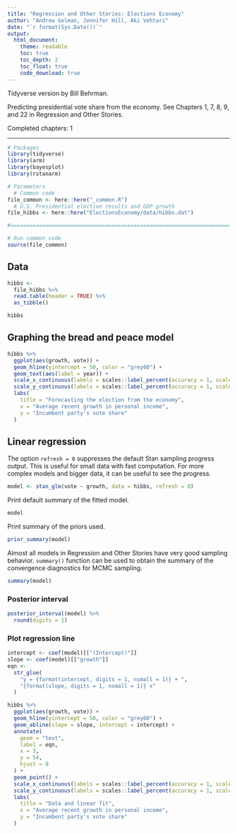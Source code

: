 ```yaml
---
title: "Regression and Other Stories: Elections Economy"
author: "Andrew Gelman, Jennifer Hill, Aki Vehtari"
date: "`r format(Sys.Date())`"
output:
  html_document:
    theme: readable
    toc: true
    toc_depth: 2
    toc_float: true
    code_download: true
---
```

Tidyverse version by Bill Behrman.

Predicting presidential vote share from the economy. See Chapters
1, 7, 8, 9, and 22 in Regression and Other Stories.

Completed chapters: 1

-------------

```r
# Packages
library(tidyverse)
library(arm)
library(bayesplot)
library(rstanarm)

# Parameters
  # Common code
file_common <- here::here("_common.R")
  # U.S. Presidential election results and GDP growth
file_hibbs <- here::here("ElectionsEconomy/data/hibbs.dat")

#===============================================================================

# Run common code
source(file_common)
```

## Data

```r
hibbs <- 
  file_hibbs %>% 
  read.table(header = TRUE) %>% 
  as_tibble()

hibbs
```

## Graphing the bread and peace model


<!-- # ```{r eval=FALSE, include=FALSE} -->
<!-- # if (savefigs) pdf(root("ElectionsEconomy/figs","hibbsdots.pdf"), height=4.5, width=7.5, colormodel="gray") -->
<!-- # ``` -->
<!-- # ```{r } -->
<!-- # n <- nrow(hibbs) -->
<!-- # par(mar=c(0,0,1.2,0)) -->
<!-- # left <- -.3 -->
<!-- # right <- -.28 -->
<!-- # center <- -.07 -->
<!-- # f <- .17 -->
<!-- # plot(c(left-.31,center+.23), c(-3.3,n+3), type="n", bty="n", xaxt="n", yaxt="n", xlab="", ylab="", xaxs="i", yaxs="i") -->
<!-- # mtext("Forecasting elections from the economy", 3, 0, cex=1.2) -->
<!-- # with(hibbs, { -->
<!-- #   for (i in 1:n){ -->
<!-- #     ii <- order(growth)[i] -->
<!-- #     text(left-.3, i, paste (inc_party_candidate[ii], " vs. ", other_candidate[ii], " (", year[ii], ")", sep=""), adj=0, cex=.8) -->
<!-- #     points(center+f*(vote[ii]-50)/10, i, pch=20) -->
<!-- #     if (i>1){ -->
<!-- #       if (floor(growth[ii]) != floor(growth[order(growth)[i-1]])){ -->
<!-- #         lines(c(left-.3,center+.22), rep(i-.5,2), lwd=.5, col="darkgray") -->
<!-- #       } -->
<!-- #     } -->
<!-- #   } -->
<!-- # }) -->
<!-- # lines(center+f*c(-.65,1.3), rep(0,2), lwd=.5) -->
<!-- # for (tick in seq(-.5,1,.5)){ -->
<!-- #   lines(center + f*rep(tick,2), c(0,-.2), lwd=.5) -->
<!-- #   text(center + f*tick, -.5, paste(50+10*tick,"%",sep=""), cex=.8) -->
<!-- # } -->
<!-- # lines(rep(center,2), c(0,n+.5), lty=2, lwd=.5) -->
<!-- # text(center+.05, n+1.5, "Incumbent party's share of the popular vote", cex=.8) -->
<!-- # lines(c(center-.088,center+.19), rep(n+1,2), lwd=.5) -->
<!-- # text(right, n+1.5, "Income growth", adj=.5, cex=.8) -->
<!-- # lines(c(right-.05,right+.05), rep(n+1,2), lwd=.5) -->
<!-- # text(right, 16.15, "more than 4%", cex=.8) -->
<!-- # text(right, 14, "3% to 4%", cex=.8) -->
<!-- # text(right, 10.5, "2% to 3%", cex=.8) -->
<!-- # text(right, 7, "1% to 2%", cex=.8) -->
<!-- # text(right, 3.5, "0% to 1%", cex=.8) -->
<!-- # text(right, .85, "negative", cex=.8) -->
<!-- # text(left-.3, -2.3, "Above matchups are all listed as incumbent party's candidate vs.\ other party's candidate.\nIncome growth is a weighted measure over the four years preceding the election.  Vote share excludes third parties.", adj=0, cex=.7) -->
<!-- # ``` -->
<!-- # ```{r eval=FALSE, include=FALSE} -->
<!-- # if (savefigs) dev.off() -->
<!-- #  -->
<!-- # ``` -->


```r
hibbs %>% 
  ggplot(aes(growth, vote)) +
  geom_hline(yintercept = 50, color = "grey60") +
  geom_text(aes(label = year)) +
  scale_x_continuous(labels = scales::label_percent(accuracy = 1, scale = 1)) +
  scale_y_continuous(labels = scales::label_percent(accuracy = 1, scale = 1)) +
  labs(
    title = "Forecasting the election from the economy",
    x = "Average recent growth in personal income",
    y = "Incumbent party's vote share"
  )
```

## Linear regression

The option `refresh = 0` suppresses the default Stan sampling
progress output. This is useful for small data with fast
computation. For more complex models and bigger data, it can be
useful to see the progress.

```r
model <- stan_glm(vote ~ growth, data = hibbs, refresh = 0)
```

Print default summary of the fitted model.

```r
model
```

Print summary of the priors used.

```r
prior_summary(model)
```

Almost all models in Regression and Other Stories have very good
sampling behavior. `summary()` function can be used to obtain the
summary of the convergence diagnostics for MCMC sampling.

```r
summary(model)
```

### Posterior interval

```r
posterior_interval(model) %>% 
  round(digits = 1)
```

### Plot regression line

```r
intercept <- coef(model)[["(Intercept)"]]
slope <- coef(model)[["growth"]]
eqn <- 
  str_glue(
    "y = {format(intercept, digits = 1, nsmall = 1)} + ",
    "{format(slope, digits = 1, nsmall = 1)} x"
  )

hibbs %>% 
  ggplot(aes(growth, vote)) +
  geom_hline(yintercept = 50, color = "grey60") +
  geom_abline(slope = slope, intercept = intercept) +
  annotate(
    geom = "text",
    label = eqn,
    x = 3,
    y = 54,
    hjust = 0
  ) +
  geom_point() +
  scale_x_continuous(labels = scales::label_percent(accuracy = 1, scale = 1)) +
  scale_y_continuous(labels = scales::label_percent(accuracy = 1, scale = 1)) +
  labs(
    title = "Data and linear fit",
    x = "Average recent growth in personal income",
    y = "Incumbent party's vote share"
  )
```


<!-- #### Plot prediction given 2% growth -->

<!-- ```{r eval=FALSE, include=FALSE} -->
<!-- if (savefigs) pdf(root("ElectionsEconomy/figs","hibbspredict.pdf"), height=3.5, width=6.5, colormodel="gray") -->
<!-- ``` -->
<!-- ```{r } -->
<!-- par(mar=c(3,3,3,1), mgp=c(1.7,.5,0), tck=-.01) -->
<!-- mu <- 52.3 -->
<!-- sigma <- 3.9 -->
<!-- curve (dnorm(x,mu,sigma), ylim=c(0,.103), from=35, to=70, bty="n", -->
<!--   xaxt="n", yaxt="n", yaxs="i", -->
<!--   xlab="Clinton share of the two-party vote", ylab="", -->
<!--   main="Probability forecast of Hillary Clinton vote share in 2016,\nbased on 2% rate of economic growth", cex.main=.9) -->
<!-- x <- seq (50,65,.1) -->
<!-- polygon(c(min(x),x,max(x)), c(0,dnorm(x,mu,sigma),0), -->
<!--   col="darkgray", border="black") -->
<!-- axis(1, seq(40,65,5), paste(seq(40,65,5),"%",sep="")) -->
<!-- text(50.7, .025, "Predicted\n72% chance\nof Clinton victory", adj=0) -->
<!-- ``` -->
<!-- ```{r eval=FALSE, include=FALSE} -->
<!-- if (savefigs) dev.off() -->
<!-- ``` -->

<!-- #### Plot data and linear fit -->

<!-- ```{r eval=FALSE, include=FALSE} -->
<!-- if (savefigs) pdf(root("ElectionsEconomy/figs","hibbsline2a.pdf"), height=4.5, width=5, colormodel="gray") -->
<!-- ``` -->
<!-- ```{r } -->
<!-- par(mar=c(3,3,2,.1), mgp=c(1.7,.5,0), tck=-.01) -->
<!-- plot(c(-.7, 4.5), c(43,63), type="n", xlab="x", ylab="y", xaxt="n", yaxt="n", mgp=c(2,.5,0), main="Data and linear fit", bty="l", cex.lab=1.3, cex.main=1.3) -->
<!-- axis(1, 0:4, cex.axis=1.3) -->
<!-- axis(2, seq(45, 60, 5), cex.axis=1.3) -->
<!-- abline(coef(model), col="gray15") -->
<!-- with(hibbs, points(growth, vote, pch=20)) -->
<!-- text(2.7, 53.5, paste("y =", fround(coef(model)[1],1), "+", fround(coef(model)[2],1), "x"), adj=0, col="gray15", cex=1.3) -->
<!-- ``` -->
<!-- ```{r eval=FALSE, include=FALSE} -->
<!-- if (savefigs) dev.off() -->
<!-- ``` -->

<!-- #### Plot data and range of possible linear fits -->

<!-- ```{r eval=FALSE, include=FALSE} -->
<!-- if (savefigs) pdf(root("ElectionsEconomy/figs","hibbsline2b.pdf"), height=4.5, width=5, colormodel="gray") -->
<!-- ``` -->
<!-- ```{r } -->
<!-- par(mar=c(3,3,2,.1), mgp=c(1.7,.5,0), tck=-.01) -->
<!-- plot(c(-.7, 4.5), c(43,63), type="n", xlab="x", ylab="y", xaxt="n", yaxt="n", mgp=c(2,.5,0), main="Data and range of possible linear fits", bty="l", cex.lab=1.3, cex.main=1.3) -->
<!-- axis(1, 0:4, cex.axis=1.3) -->
<!-- axis(2, seq(45, 60, 5), cex.axis=1.3) -->
<!-- sims <- as.matrix(model) -->
<!-- n_sims <- nrow(sims) -->
<!-- for (s in sample(n_sims, 50)) -->
<!--   abline(sims[s,1], sims[s,2], col="gray50", lwd=0.5) -->
<!-- with(hibbs, points(growth, vote, pch=20)) -->
<!-- ``` -->
<!-- ```{r eval=FALSE, include=FALSE} -->
<!-- if (savefigs) dev.off() -->
<!-- ``` -->

<!-- ## Illustrate computations -->
<!-- #### Extract the simulations -->

<!-- ```{r } -->
<!-- sims <- as.matrix(model) -->
<!-- a <- sims[,1] -->
<!-- b <- sims[,2] -->
<!-- sigma <- sims[,3] -->
<!-- n_sims <- nrow(sims) -->
<!-- ``` -->

<!-- #### Median and mean absolute deviation (MAD_SD) -->

<!-- ```{r } -->
<!-- Median <- apply(sims, 2, median) -->
<!-- MAD_SD <- apply(sims, 2, mad) -->
<!-- print(cbind(Median, MAD_SD)) -->
<!-- ``` -->

<!-- #### Median and mean absolute deviation (MAD_SD) for a derived quantity a/b -->

<!-- ```{r } -->
<!-- a <- sims[,1] -->
<!-- b <- sims[,2] -->
<!-- z <- a/b -->
<!-- print(median(z)) -->
<!-- print(mad(z)) -->
<!-- ``` -->

<!-- #### Point prediction given 2% growth -->

<!-- ```{r } -->
<!-- new <- data.frame(growth=2.0) -->
<!-- y_point_pred <- predict(model, newdata=new) -->
<!-- ``` -->

<!-- #### Alternative way to compute the point prediction -->

<!-- ```{r } -->
<!-- a_hat <- coef(model)[1] -->
<!-- b_hat <- coef(model)[2] -->
<!-- y_point_pred <- a_hat + b_hat*as.numeric(new) -->
<!-- ``` -->

<!-- #### Uncertainty in prediction given 2% growth -->

<!-- ```{r } -->
<!-- y_linpred <- posterior_linpred(model, newdata=new) -->
<!-- ``` -->

<!-- #### Do same computation "manually" -->

<!-- ```{r } -->
<!-- a <- sims[,1] -->
<!-- b <- sims[,2] -->
<!-- y_linpred <- a + b*as.numeric(new) -->
<!-- ``` -->

<!-- #### Predictive uncertainty -->

<!-- ```{r } -->
<!-- y_pred <- posterior_predict(model, newdata=new) -->
<!-- ``` -->

<!-- #### Predictive uncertainty manually -->

<!-- ```{r } -->
<!-- sigma <- sims[,3] -->
<!-- n_sims <- nrow(sims) -->
<!-- y_pred <- a + b*as.numeric(new) + rnorm(n_sims, 0, sigma) -->
<!-- ``` -->

<!-- #### Summarize predictions -->

<!-- ```{r } -->
<!-- Median <- median(y_pred) -->
<!-- MAD_SD <- mad(y_pred) -->
<!-- win_prob <- mean(y_pred > 50) -->
<!-- cat("Predicted Clinton percentage of 2-party vote: ", round(Median,1), -->
<!--   ", with s.e. ", round(MAD_SD, 1), "\nPr (Clinton win) = ", round(win_prob, 2), -->
<!--   sep="") -->
<!-- ``` -->

<!-- #### Summarize predictions graphically -->

<!-- ```{r } -->
<!-- hist(y_pred) -->
<!-- ``` -->

<!-- #### Predict for many new values -->

<!-- ```{r } -->
<!-- new_grid <- data.frame(growth=seq(-2.0, 4.0, 0.5)) -->
<!-- y_point_pred_grid <- predict(model, newdata=new_grid) -->
<!-- y_linpred_grid <- posterior_linpred(model, newdata=new_grid) -->
<!-- y_pred_grid <- posterior_predict(model, newdata=new_grid) -->
<!-- ``` -->

<!-- #### Plots -->

<!-- ```{r eval=FALSE, include=FALSE} -->
<!-- if (savefigs) pdf(root("ElectionsEconomy/figs","hibbspredict_bayes_1.pdf"), height=4, width=10, colormodel="gray") -->
<!-- ``` -->
<!-- ```{r } -->
<!-- par(mfrow=c(1,2), mar=c(3,2,3,0), mgp=c(1.5,.5,0), tck=-.01) -->
<!-- hist(a, ylim=c(0,0.25*n_sims), xlab="a", ylab="", main="Posterior simulations of the intercept, a,\nand posterior median +/- 1 and 2 std err", cex.axis=.9, cex.lab=.9, yaxt="n", col="gray90") -->
<!-- abline(v=median(a), lwd=2) -->
<!-- arrows(median(a) - 1.483*median(abs(a - median(a))), 550, median(a) + 1.483*median(abs(a - median(a))), 550, length=.1, code=3, lwd=2) -->
<!-- arrows(median(a) - 2*1.483*median(abs(a - median(a))), 250, median(a) + 2*1.483*median(abs(a - median(a))), 250, length=.1, code=3, lwd=2) -->
<!-- hist(b, ylim=c(0,0.27*n_sims), xlab="b", ylab="", main="Posterior simulations of the slope, b,\nand posterior median +/- 1 and 2 std err", cex.axis=.9, cex.lab=.9, yaxt="n", col="gray90") -->
<!-- abline(v=median(b), lwd=2) -->
<!-- arrows(median(b) - 1.483*median(abs(b - median(b))), 550, median(b) + 1.483*median(abs(b - median(b))), 550, length=.1, code=3, lwd=2) -->
<!-- arrows(median(b) - 2*1.483*median(abs(b - median(b))), 250, median(b) + 2*1.483*median(abs(b - median(b))), 250, length=.1, code=3, lwd=2) -->
<!-- ``` -->
<!-- ```{r eval=FALSE, include=FALSE} -->
<!-- if (savefigs) dev.off() -->

<!-- ``` -->
<!-- ```{r eval=FALSE, include=FALSE} -->
<!-- if (savefigs) pdf(root("ElectionsEconomy/figs","hibbspredict_bayes_2a.pdf"), height=4.5, width=5) -->
<!-- ``` -->
<!-- ```{r } -->
<!-- par(mar=c(3,3,2,.1), mgp=c(1.7,.5,0), tck=-.01) -->
<!-- plot(a, b, xlab="a", ylab="b", main="Posterior draws of the regression coefficients a, b          ", bty="l", pch=20, cex=.2) -->
<!-- ``` -->
<!-- ```{r eval=FALSE, include=FALSE} -->
<!-- if (savefigs) dev.off() -->
<!-- ``` -->

<!-- #### ggplot version -->

<!-- ```{r } -->
<!-- ggplot(data.frame(a = sims[, 1], b = sims[, 2]), aes(a, b)) + -->
<!--   geom_point(size = 1) + -->
<!--   labs(title = "Posterior draws of the regression coefficients a, b") -->
<!-- ``` -->

<!-- #### More plotting -->

<!-- ```{r eval=FALSE, include=FALSE} -->
<!-- if (savefigs) pdf(root("ElectionsEconomy/figs","hibbspredict_bayes_2b.pdf"), height=4.5, width=5, colormodel="gray") -->
<!-- ``` -->
<!-- ```{r } -->
<!-- par(mar=c(3,3,2,.1), mgp=c(1.7,.5,0), tck=-.01) -->
<!-- plot(c(-.7, 4.5), c(43,63), type="n", xlab="Average recent growth in personal income", ylab="Incumbent party's vote share", xaxt="n", yaxt="n", mgp=c(2,.5,0), main="Data and 100 posterior draws of the line, y = a + bx           ", bty="l") -->
<!-- axis(1, 0:4, paste(0:4,"%",sep=""), mgp=c(2,.5,0)) -->
<!-- axis(2, seq(45,60,5), paste(seq(45,60,5),"%",sep=""), mgp=c(2,.5,0)) -->
<!-- for (i in 1:100){ -->
<!--   abline(a[i], b[i], lwd=.5) -->
<!-- } -->
<!-- abline(50, 0, lwd=.5, col="gray") -->
<!-- with(hibbs, { -->
<!--   points(growth, vote, pch=20, cex=1.7, col="white") -->
<!--   points(growth, vote, pch=20) -->
<!-- }) -->
<!-- ``` -->
<!-- ```{r eval=FALSE, include=FALSE} -->
<!-- if (savefigs) dev.off() -->
<!-- ``` -->

<!-- #### ggplot version -->

<!-- ```{r } -->
<!-- ggplot(hibbs, aes(x = growth, y = vote)) + -->
<!--   geom_abline( -->
<!--     intercept = sims[1:100, 1], -->
<!--     slope = sims[1:100, 2], -->
<!--     size = 0.1 -->
<!--   ) + -->
<!--   geom_abline( -->
<!--     intercept = mean(sims[, 1]), -->
<!--     slope = mean(sims[, 2]) -->
<!--   ) + -->
<!--   geom_point(color = "white", size = 3) + -->
<!--   geom_point(color = "black", size = 2) + -->
<!--   labs( -->
<!--     x = "Avg recent growth in personal income", -->
<!--     y ="Incumbent party's vote share", -->
<!--     title = "Data and 100 posterior draws of the line, y = a + bx" -->
<!--   ) + -->
<!--   scale_x_continuous( -->
<!--     limits = c(-.7, 4.5), -->
<!--     breaks = 0:4, -->
<!--     labels = paste(0:4, "%", sep = "") -->
<!--   ) + -->
<!--   scale_y_continuous( -->
<!--     limits = c(43, 63), -->
<!--     breaks = seq(45, 60, 5), -->
<!--     labels = paste(seq(45, 60, 5), "%", sep = "") -->
<!--   ) -->
<!-- ``` -->

<!-- #### Add more uncertainty -->

<!-- ```{r } -->
<!-- x <- rnorm(n_sims, 2.0, 0.3) -->
<!-- y_hat <- a + b*x -->
<!-- y_pred <- rnorm(n_sims, y_hat, sigma) -->

<!-- Median <- median(y_pred) -->
<!-- MAD_SD <- 1.483*median(abs(y_pred - median(y_pred))) -->
<!-- win_prob <- mean(y_pred > 50) -->
<!-- cat("Predicted Clinton percentage of 2-party vote: ", round(Median, 1), ", -->
<!--   with s.e. ", round(MAD_SD, 1), "\nPr (Clinton win) = ", round(win_prob, 2), sep="", "\n") -->
<!-- ``` -->

<!-- #### More plotting -->

<!-- ```{r eval=FALSE, include=FALSE} -->
<!-- if (savefigs) pdf(root("ElectionsEconomy/figs","hibbspredict_bayes_3.pdf"), height=3.5, width=6) -->
<!-- ``` -->
<!-- ```{r } -->
<!-- par(mar=c(3,3,3,1), mgp=c(1.7,.5,0), tck=-.01) -->
<!-- hist(y_pred, breaks=seq(floor(min(y_pred)), ceiling(max(y_pred)),1), xlim=c(35,70), xaxt="n", yaxt="n", yaxs="i", bty="n", -->
<!--   xlab="Clinton share of the two-party vote", ylab="", -->
<!--   main="Bayesian simulations of Hillary Clinton vote share,\nbased on 2% rate of economic growth") -->
<!-- axis(1, seq(40,65,5), paste(seq(40,65,5),"%",sep="")) -->
<!-- ``` -->
<!-- ```{r eval=FALSE, include=FALSE} -->
<!-- if (savefigs) dev.off() -->
<!-- ``` -->

<!-- #### ggplot version -->

<!-- ```{r } -->
<!-- qplot(y_pred, binwidth = 1) + -->
<!--     labs( -->
<!--     x ="Clinton share of the two-party vote", -->
<!--     title = "Simulations of Hillary Clinton vote share,\nbased on 2% rate of economic growth" -->
<!--   ) + -->
<!--   theme(axis.line.y = element_blank()) -->
<!-- ``` -->

<!-- #### Bayesian inference and prior information -->

<!-- Combining information from a forecast and a poll. -->
<!-- Hypothetical forecast and data. -->

<!-- ```{r } -->
<!-- theta_hat_prior <- 0.524 -->
<!-- se_prior <- 0.041 -->

<!-- n <- 400 -->
<!-- y <- 190 -->
<!-- theta_hat_data <- y/n -->
<!-- se_data <- sqrt((y/n)*(1-y/n)/n) -->

<!-- theta_hat_bayes <- -->
<!--   (theta_hat_prior / se_prior^2 + theta_hat_data / se_data^2) / -->
<!--   (1 / se_prior^2 + 1 / se_data^2) -->

<!-- se_bayes <- sqrt(1/(1/se_prior^2 + 1/se_data^2)) -->
<!-- ``` -->

<!-- #### Ramp up the data variance -->

<!-- ```{r } -->
<!-- se_data <- .075 -->
<!-- print((theta_hat_prior/se_prior^2 + theta_hat_data/se_data^2)/(1/se_prior^2 + 1/se_data^2)) -->
<!-- ``` -->

<!-- ## Comparison to `lm()` -->

<!-- ```{r } -->
<!-- modela <- lm(vote ~ growth, data=hibbs) -->
<!-- print(modela) -->
<!-- summary(modela) -->
<!-- ``` -->

